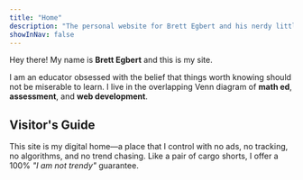 ```yaml
---
title: "Home"
description: "The personal website for Brett Egbert and his nerdy little projects."
showInNav: false
---
```


Hey there! My name is **Brett Egbert** and this is my site.

I am an educator obsessed with the belief that things worth knowing should not be miserable to learn. I live in the overlapping Venn diagram of **math ed**, **assessment**, and **web development**.

## Visitor's Guide

This site is my digital home—a place that I control with no ads, no tracking, no algorithms, and no trend chasing. Like a pair of cargo shorts, I offer a 100% *"I am not trendy"* guarantee.

<VisitorsGuide />

